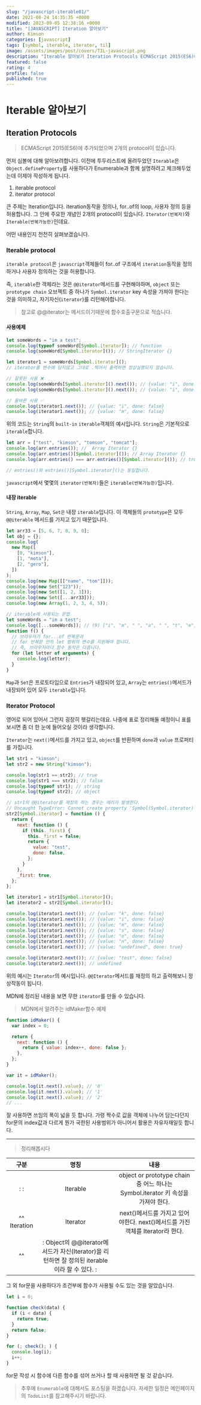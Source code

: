 ```yaml
---
slug: "/javascript-iterable01/"
date: 2021-08-24 14:35:35 +0000
modified: 2023-09-05 12:38:16 +0000
title: "[JAVASCRIPT] Iteration 알아보기"
author: Kimson
categories: [javascript]
tags: [symbol, iterable, iterator, til]
image: /assets/images/post/covers/TIL-javascript.png
description: "Iterable 알아보기 Iteration Protocols ECMAScript 2015(ES6)에 추가되었으며 2개의 protocol이 있습니다. 먼저 심볼에 대해 알아보려합니다. 이전에 투두리스트에 올려두었던 `Iterable`은 `Object.defineProperty`를 사용하다가 Enumerable과 함께 설명하려고 체크해두었는데 이제야 작성하게 됩니다."
featured: false
rating: 4
profile: false
published: true
---
```


# Iterable 알아보기

## Iteration Protocols

> ECMAScript 2015(ES6)에 추가되었으며 2개의 protocol이 있습니다.

먼저 심볼에 대해 알아보려합니다. 이전에 투두리스트에 올려두었던 `Iterable`은 `Object.defineProperty`를 사용하다가 Enumerable과 함께 설명하려고 체크해두었는데 이제야 작성하게 됩니다.

1. iterable protocol
2. iterator protocol

큰 주제는 Iteration입니다. iteration동작을 정의나, for..of의 loop, 사용자 정의 등을 허용합니다. 그 안에 주요한 개념인 2개의 protocol이 있습니다. `Iterator(반복자)`와 `Iterable(반복가능한)`인데요.

어떤 내용인지 천천히 살펴보겠습니다.

### Iterable protocol

`iterable protocol`은 `javascript`객체들이 for..of 구조에서 `iteration`동작을 정의하거나 사용자 정의하는 것을 허용합니다.

즉, `iterable`한 객체라는 것은 `@@iterator`메서드를 구현해야하며, `object` 또는 `prototype chain` 오브젝트 중 하나가 `Symbol.iterator` key 속성을 가져야 한다는 것을 의미하고, 자기자신(`iterator`)를 리턴해야합니다.

> 참고로 @@iterator는 메서드이기때문에 함수호출구문으로 적습니다.

#### 사용예제

```javascript
let someWords = "im a test";
console.log(typeof someWord[Symbol.iterator]); // function
console.log(someWord[Symbol.iterator]()); // StringIterator {}

let iterator1 = someWords[Symbol.iterator]();
// iterator를 변수에 담지않고 그대로 .찍어서 출력하면 정상실행되지 않습니다.

// 잘못된 사용 ❌
console.log(someWords[Symbol.iterator]().next()); // {value: "i", done: false}
console.log(someWords[Symbol.iterator]().next()); // {value: "i", done: false}

// 올바른 사용 ✅
console.log(iterator1.next()); // {value: "i", done: false}
console.log(iterator1.next()); // {value: "m", done: false}
```

위의 코드는 `String`의 `built-in` `iterable`객체의 예시입니다. `String`은 기본적으로 `iterable`합니다.

```javascript
let arr = ["test", "kimson", "tomson", "tomcat"];
console.log(arr.entries()); //  Array Iterator {}
console.log(arr.entries()[Symbol.iterator]()); // Array Iterator {}
console.log(arr.entries() === arr.entries()[Symbol.iterator]()); // true

// entries()와 entries()[Symbol.iterator]()는 동일합니다.
```

`javascript`에서 몇몇의 `iterator(반복자)`들은 `iterable(반복가능한)`입니다.

#### 내장 iterable

`String`, `Array`, `Map`, `Set은` 내장 `iterable`입니다. 이 객체들의 `prototype`은 모두 `@@iterable` 메서드를 가지고 있기 때문입니다.

```javascript
let arr33 = [5, 6, 7, 8, 9, 0];
let obj = {};
console.log(
  new Map([
    [0, "kimson"],
    [1, "mota"],
    [2, "gero"],
  ])
);
console.log(new Map([["name", "tom"]]));
console.log(new Set("123"));
console.log(new Set([1, 2, 3]));
console.log(new Set([...arr33]));
console.log(new Array(1, 2, 3, 4, 5));

// iterable에 사용되는 문법
let someWords = "im a test";
console.log([...someWords]); // (9) ["i", "m", " ", "a", " ", "t", "e", "s", "t"]
function f() {
  // 브라우저가 for...of 반복문과
  // for 반복문 안의 let 범위의 변수를 지원해야 합니다.
  // 즉, 브라우저마다 함수 동작은 다릅니다.
  for (let letter of arguments) {
    console.log(letter);
  }
}
```

`Map`과 `Set`은 프로토타입으로 `Entries`가 내장되어 있고, `Array`는 `entries()`메서드가 내장되어 있어 모두 `iterable`입니다.

### Iterator Protocol

영어로 되어 있어서 그런지 굉장히 헷갈리는데요. 나중에 표로 정리해둘 예정이니 표를 보시면 좀 더 한 눈에 들어오실 것이라 생각합니다.

`Iterator`는 `next()`메서드를 가지고 있고, `object`를 반환하며 `done`과 `value` 프로퍼티를 가집니다.

```javascript
let str1 = "kimson";
let str2 = new String("kimson");

console.log(str1 == str2); // true
console.log(str1 === str2); // false
console.log(typeof str1); // string
console.log(typeof str2); // object

// str1의 @@iterator를 재정의 하는 경우는 에러가 발생한다.
// Uncaught TypeError: Cannot create property 'Symbol(Symbol.iterator)' on string 'test some'
str2[Symbol.iterator] = function () {
  return {
    next: function () {
      if (this._first) {
        this._first = false;
        return {
          value: "test",
          done: false,
        };
      }
    },
    _first: true,
  };
};

let iterator1 = str1[Symbol.iterator]();
let iterator2 = str2[Symbol.iterator]();

console.log(iterator1.next()); // {value: "k", done: false}
console.log(iterator1.next()); // {value: "i", done: false}
console.log(iterator1.next()); // {value: "m", done: false}
console.log(iterator1.next()); // {value: "s", done: false}
console.log(iterator1.next()); // {value: "o", done: false}
console.log(iterator1.next()); // {value: "n", done: false}
console.log(iterator1.next()); // {value: "undefined", done: true}

console.log(iterator2.next()); // {value: "test", done: false}
console.log(iterator2.next()); // undefined
```

위의 예시는 `Iterator`의 예시입니다. `@@Iterator`메서드를 재정의 하고 출력해보니 정상작동이 됩니다.

MDN에 정리된 내용을 보면 무한 `iterator`를 만들 수 있습니다.

> MDN에서 알려주는 idMaker함수 예제

```javascript
function idMaker() {
  var index = 0;

  return {
    next: function () {
      return { value: index++, done: false };
    },
  };
}

var it = idMaker();

console.log(it.next().value); // '0'
console.log(it.next().value); // '1'
console.log(it.next().value); // '2'
// ...
```

잘 사용하면 쓰임의 폭이 넓을 듯 합니다. 가령 짝수로 값을 객체에 나누어 담는다던지 for문의 index값과 다르게 뭔가 국한된 사용범위가 아니어서 활용은 자유자재일듯 합니다.

---

> 정리해봅시다

|     구분     |                                             명칭                                              |                                      내용                                       |
| :----------: | :-------------------------------------------------------------------------------------------: | :-----------------------------------------------------------------------------: |
|     : :      |                                           Iterable                                            | object or prototype chain 중 어느 하나는 Symbol.iterator 키 속성을 가져야 한다. |
| ^^ Iteration |                                           Iterator                                            |  next()메서드를 가지고 있어야한다. next()메서드를 가진 객체를 Iterator라 한다.  |
|      ^^      | : Object의 @@iterator메서드가 자신(Iterator)을 리턴하면 잘 정의된 iterable 이라 할 수 있다. : |                                                                                 |

그 외 for문을 사용하다가 조건부에 함수가 사용될 수도 있는 것을 알았습니다.

```javascript
let i = 0;

function check(data) {
  if (i < data) {
    return true;
  }
  return false;
}

for (; check(); ) {
  console.log(i);
  i++;
}
```

for문 작성 시 함수에 다른 함수를 섞어 쓰거나 할 때 사용하면 될 것 같습니다.

> 추후에 `Enumerable`에 대해서도 포스팅을 하겠습니다. 자세한 일정은 메인페이지의 `TodoList`를 참고해주시기 바랍니다.
